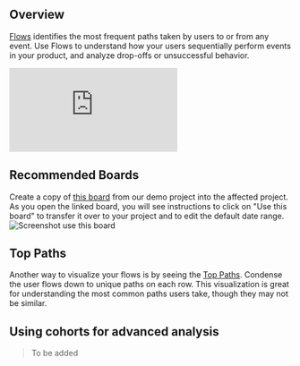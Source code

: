 ## Overview
[Flows](/docs/reports/flows) identifies the most frequent paths taken by users to or from any event. Use Flows to understand how your users sequentially perform events in your product, and analyze drop-offs or unsuccessful behavior.

<p style={{ position: 'relative', paddingBottom: '56.25%', height: 0, overflow: 'hidden' }}>
  <iframe src="https://www.loom.com/embed/487c077260a544d182656bdd292e0251?sid=f0d75d2c-8866-4b7c-81b6-4ef17c788acf" frameborder="0" style={{ position: 'absolute', top: 0, left: 0, width: '100%', height: '100%' }} allowfullscreen></iframe>
</p>

## Recommended Boards
Create a copy of [this board](https://mixpanel.com/s/4pQq4u) from our demo project into the affected project. As you open the linked board, you will see instructions to click on "Use this board" to transfer it over to your project and to edit the default date range.
![Screenshot use this board](/tracking_id_limits_copy_board.png)

## Top Paths
Another way to visualize your flows is by seeing the [Top Paths](/docs/reports/flows#top-paths). Condense the user flows down to unique paths on each row. This visualization is great for understanding the most common paths users take, though they may not be similar.

## Using cohorts for advanced analysis

> To be added
